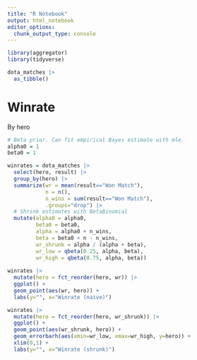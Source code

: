 ```yaml
---
title: "R Notebook"
output: html_notebook
editor_options: 
  chunk_output_type: console
---
```


```r
library(aggregator)
library(tidyverse)

dota_matches |> 
  as_tibble()
```

# Winrate

By hero

```r
# Beta prior. Can fit empirical Bayes estimate with mle.
alpha0 = 1
beta0 = 1

winrates = dota_matches |> 
  select(hero, result) |> 
  group_by(hero) |> 
  summarize(wr = mean(result=="Won Match"), 
            n = n(), 
            n_wins = sum(result=="Won Match"), 
            .groups="drop") |> 
  # Shrink estimates with BetaBinomial
  mutate(alpha0 = alpha0, 
         beta0 = beta0, 
         alpha = alpha0 + n_wins, 
         beta = beta0 + n - n_wins, 
         wr_shrunk = alpha / (alpha + beta), 
         wr_low = qbeta(0.25, alpha, beta), 
         wr_high = qbeta(0.75, alpha, beta))
  
winrates |> 
  mutate(hero = fct_reorder(hero, wr)) |> 
  ggplot() + 
  geom_point(aes(wr, hero)) + 
  labs(y="", x="Winrate (naive)")

winrates |> 
  mutate(hero = fct_reorder(hero, wr_shrunk)) |> 
  ggplot() + 
  geom_point(aes(wr_shrunk, hero)) + 
  geom_errorbarh(aes(xmin=wr_low, xmax=wr_high, y=hero)) + 
  xlim(0,1) + 
  labs(y="", x="Winrate (shrunk)")
```


